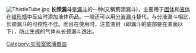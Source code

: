 {{Unreferenced|time=2015-06-07T16:02:49+00:00}}
{{Expand|time=2015-06-07T16:02:49+00:00}}
{{distinguish|分液漏斗}}
[[File:ThistleTube.jpg|right]]
'''长颈漏斗'''是[[漏斗|漏斗]]的一种(又稱薊頭漏斗)，主要用于[[固体|固体]]和[[液体|液体]]在[[锥形瓶|锥形瓶]]中反应时添加液体药品。一般还可以用[[分液漏斗|分液漏斗]]替代。与分液漏斗相比，长颈漏斗的可控性不佳。而且在使用时，注意液封（即漏斗的底部要在液面以下），防止生成的气体从长颈漏斗逸出。


{{chemistry-stub}}
{{实验室设备}}

[[Category:实验室玻璃器皿|Category:实验室玻璃器皿]]